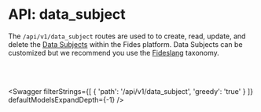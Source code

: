 

# API: data_subject

The `/api/v1/data_subject` routes are used to to create, read, update, and delete the [Data Subjects](/docs/docs/tutorials/data-mapping-glossary#data-subject) within the Fides platform. Data Subjects can be customized but we recommend you use the [Fideslang](https://ethyca.github.io/fideslang/explorer/) taxonomy.

<br></br>

<Swagger 
    filterStrings={[
        {
            'path': '/api/v1/data_subject',
            'greedy': 'true'
        }
    ]} 
    defaultModelsExpandDepth={-1}
/>
